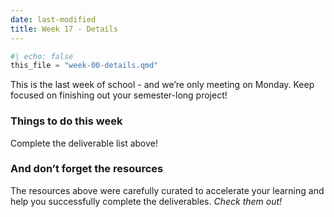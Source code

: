 ```yaml
---
date: last-modified
title: Week 17 - Details
---
```


```python
#| echo: false
this_file = "week-00-details.qmd"
```

<!-- overview-block-begin -->

<p class="lead">This is the last week of school - and we're only meeting on Monday. Keep focused on finishing out your semester-long project!</p>
    
<!-- overview-block-end -->

<!-- deliverables-block-begin -->
### Things to do this week

Complete the deliverable list above!
<!-- deliverables-block-end -->

<!-- resources-block-begin -->
### And don't forget the resources

The resources above were carefully curated
to accelerate your learning and help you successfully
complete the deliverables.  *Check them out!*
<!-- resources-block-end -->